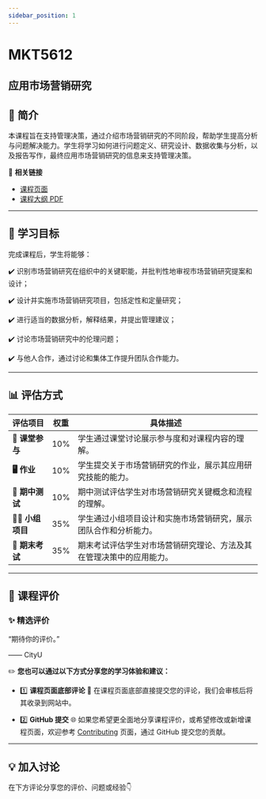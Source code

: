 ```yaml
---
sidebar_position: 1
---
```


# MKT5612
## 应用市场营销研究

## **📘 简介**
本课程旨在支持管理决策，通过介绍市场营销研究的不同阶段，帮助学生提高分析与问题解决能力。学生将学习如何进行问题定义、研究设计、数据收集与分析，以及报告写作，最终应用市场营销研究的信息来支持管理决策。

🔗 **相关链接**
- [课程页面](https://www.cityu.edu.hk/catalogue/pg/202425/course/MKT5612.htm)
- [课程大纲 PDF](https://www.cityu.edu.hk/catalogue/pg/202425/course/MKT5612.pdf)

---

## **🎯 学习目标**

完成课程后，学生将能够：

✔️ 识别市场营销研究在组织中的关键职能，并批判性地审视市场营销研究提案和设计；

✔️ 设计并实施市场营销研究项目，包括定性和定量研究；

✔️ 进行适当的数据分析，解释结果，并提出管理建议；

✔️ 讨论市场营销研究中的伦理问题；

✔️ 与他人合作，通过讨论和集体工作提升团队合作能力。

---

## **📊 评估方式**

| **评估项目**          | **权重** | **具体描述**                                                                                       |
|----------------------|---------|---------------------------------------------------------------------------------------------------|
| **📝 课堂参与**       | 10%     | 学生通过课堂讨论展示参与度和对课程内容的理解。                                                     |
| **🖥️ 作业**          | 10%     | 学生提交关于市场营销研究的作业，展示其应用研究技能的能力。                                         |
| **📄 期中测试**       | 10%     | 期中测试评估学生对市场营销研究关键概念和流程的理解。                                               |
| **🧑‍💻 小组项目**     | 35%     | 学生通过小组项目设计和实施市场营销研究，展示团队合作和分析能力。                                   |
| **📝 期末考试**       | 35%     | 期末考试评估学生对市场营销研究理论、方法及其在管理决策中的应用能力。                             |

---

## **💬 课程评价**

### ✨ **精选评价**
<div className={commentStyles.commentBox}>
    <p className={commentStyles.commentText}>
        “期待你的评价。”
    </p>
    <p className={commentStyles.commentAuthor}>—— CityU</p>
</div>

✏️ **您也可以通过以下方式分享您的学习体验和建议：**

- 1️⃣ **课程页面底部评论**
💬 在课程页面底部直接提交您的评论，我们会审核后将其收录到网站中。

- 2️⃣ **GitHub 提交**
🌐 如果您希望更全面地分享课程评价，或希望修改或新增课程页面，欢迎参考 [Contributing](https://penjc.github.io/cityU-navigator/contributing) 页面，通过 GitHub 提交您的贡献。

---

## **💡 加入讨论**

在下方评论分享您的评价、问题或经验👇
<Utterances />